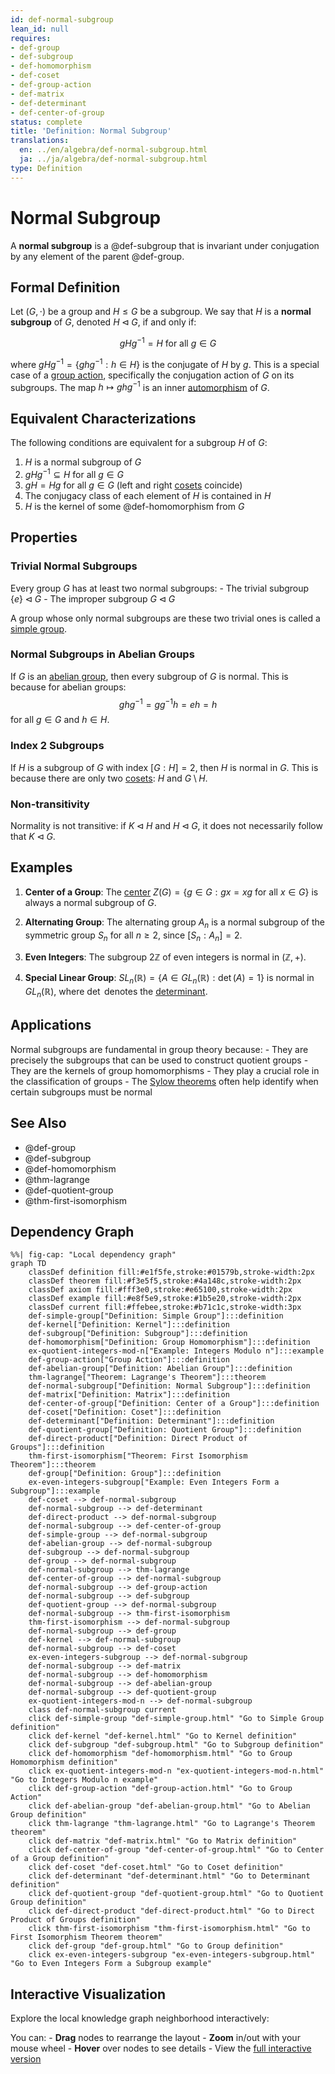 ```yaml
---
id: def-normal-subgroup
lean_id: null
requires:
- def-group
- def-subgroup
- def-homomorphism
- def-coset
- def-group-action
- def-matrix
- def-determinant
- def-center-of-group
status: complete
title: 'Definition: Normal Subgroup'
translations:
  en: ../en/algebra/def-normal-subgroup.html
  ja: ../ja/algebra/def-normal-subgroup.html
type: Definition
---
```


# Normal Subgroup {#def-normal-subgroup}

A **normal subgroup** is a @def-subgroup that is invariant under conjugation by any element of the parent @def-group.

## Formal Definition

Let $(G, \cdot)$ be a group and $H \leq G$ be a subgroup. We say that $H$ is a **normal subgroup** of $G$, denoted $H \triangleleft G$, if and only if:

$$gHg^{-1} = H \text{ for all } g \in G$$

where $gHg^{-1} = \{ghg^{-1} : h \in H\}$ is the conjugate of $H$ by $g$. This is a special case of a [group action](def-group-action.qmd), specifically the conjugation action of $G$ on its subgroups. The map $h \mapsto ghg^{-1}$ is an inner [automorphism](def-automorphism.qmd) of $G$.

## Equivalent Characterizations

The following conditions are equivalent for a subgroup $H$ of $G$:

1. $H$ is a normal subgroup of $G$
2. $gHg^{-1} \subseteq H$ for all $g \in G$
3. $gH = Hg$ for all $g \in G$ (left and right [cosets](def-coset.qmd) coincide)
4. The conjugacy class of each element of $H$ is contained in $H$
5. $H$ is the kernel of some @def-homomorphism from $G$

## Properties

### Trivial Normal Subgroups

Every group $G$ has at least two normal subgroups:
- The trivial subgroup $\{e\} \triangleleft G$
- The improper subgroup $G \triangleleft G$

A group whose only normal subgroups are these two trivial ones is called a [simple group](def-simple-group.qmd).

### Normal Subgroups in Abelian Groups

If $G$ is an [abelian group](def-abelian-group.qmd), then every subgroup of $G$ is normal. This is because for abelian groups:
$$ghg^{-1} = gg^{-1}h = eh = h$$
for all $g \in G$ and $h \in H$.

### Index 2 Subgroups

If $H$ is a subgroup of $G$ with index $[G:H] = 2$, then $H$ is normal in $G$. This is because there are only two [cosets](def-coset.qmd): $H$ and $G \setminus H$.

### Non-transitivity

Normality is not transitive: if $K \triangleleft H$ and $H \triangleleft G$, it does not necessarily follow that $K \triangleleft G$.

## Examples

1. **Center of a Group**: The [center](def-center-of-group.qmd) $Z(G) = \{g \in G : gx = xg \text{ for all } x \in G\}$ is always a normal subgroup of $G$.

2. **Alternating Group**: The alternating group $A_n$ is a normal subgroup of the symmetric group $S_n$ for all $n \geq 2$, since $[S_n : A_n] = 2$.

3. **Even Integers**: The subgroup $2\mathbb{Z}$ of even integers is normal in $(\mathbb{Z}, +)$.

4. **Special Linear Group**: $SL_n(\mathbb{R}) = \{A \in GL_n(\mathbb{R}) : \det(A) = 1\}$ is normal in $GL_n(\mathbb{R})$, where $\det$ denotes the [determinant](def-determinant.qmd).

## Applications

Normal subgroups are fundamental in group theory because:
- They are precisely the subgroups that can be used to construct quotient groups
- They are the kernels of group homomorphisms
- They play a crucial role in the classification of groups
- The [Sylow theorems](thm-sylow.qmd) often help identify when certain subgroups must be normal

## See Also

- @def-group
- @def-subgroup
- @def-homomorphism
- @thm-lagrange
- @def-quotient-group
- @thm-first-isomorphism

## Dependency Graph

```mermaid
%%| fig-cap: "Local dependency graph"
graph TD
    classDef definition fill:#e1f5fe,stroke:#01579b,stroke-width:2px
    classDef theorem fill:#f3e5f5,stroke:#4a148c,stroke-width:2px
    classDef axiom fill:#fff3e0,stroke:#e65100,stroke-width:2px
    classDef example fill:#e8f5e9,stroke:#1b5e20,stroke-width:2px
    classDef current fill:#ffebee,stroke:#b71c1c,stroke-width:3px
    def-simple-group["Definition: Simple Group"]:::definition
    def-kernel["Definition: Kernel"]:::definition
    def-subgroup["Definition: Subgroup"]:::definition
    def-homomorphism["Definition: Group Homomorphism"]:::definition
    ex-quotient-integers-mod-n["Example: Integers Modulo n"]:::example
    def-group-action["Group Action"]:::definition
    def-abelian-group["Definition: Abelian Group"]:::definition
    thm-lagrange["Theorem: Lagrange's Theorem"]:::theorem
    def-normal-subgroup["Definition: Normal Subgroup"]:::definition
    def-matrix["Definition: Matrix"]:::definition
    def-center-of-group["Definition: Center of a Group"]:::definition
    def-coset["Definition: Coset"]:::definition
    def-determinant["Definition: Determinant"]:::definition
    def-quotient-group["Definition: Quotient Group"]:::definition
    def-direct-product["Definition: Direct Product of Groups"]:::definition
    thm-first-isomorphism["Theorem: First Isomorphism Theorem"]:::theorem
    def-group["Definition: Group"]:::definition
    ex-even-integers-subgroup["Example: Even Integers Form a Subgroup"]:::example
    def-coset --> def-normal-subgroup
    def-normal-subgroup --> def-determinant
    def-direct-product --> def-normal-subgroup
    def-normal-subgroup --> def-center-of-group
    def-simple-group --> def-normal-subgroup
    def-abelian-group --> def-normal-subgroup
    def-subgroup --> def-normal-subgroup
    def-group --> def-normal-subgroup
    def-normal-subgroup --> thm-lagrange
    def-center-of-group --> def-normal-subgroup
    def-normal-subgroup --> def-group-action
    def-normal-subgroup --> def-subgroup
    def-quotient-group --> def-normal-subgroup
    def-normal-subgroup --> thm-first-isomorphism
    thm-first-isomorphism --> def-normal-subgroup
    def-normal-subgroup --> def-group
    def-kernel --> def-normal-subgroup
    def-normal-subgroup --> def-coset
    ex-even-integers-subgroup --> def-normal-subgroup
    def-normal-subgroup --> def-matrix
    def-normal-subgroup --> def-homomorphism
    def-normal-subgroup --> def-abelian-group
    def-normal-subgroup --> def-quotient-group
    ex-quotient-integers-mod-n --> def-normal-subgroup
    class def-normal-subgroup current
    click def-simple-group "def-simple-group.html" "Go to Simple Group definition"
    click def-kernel "def-kernel.html" "Go to Kernel definition"
    click def-subgroup "def-subgroup.html" "Go to Subgroup definition"
    click def-homomorphism "def-homomorphism.html" "Go to Group Homomorphism definition"
    click ex-quotient-integers-mod-n "ex-quotient-integers-mod-n.html" "Go to Integers Modulo n example"
    click def-group-action "def-group-action.html" "Go to Group Action"
    click def-abelian-group "def-abelian-group.html" "Go to Abelian Group definition"
    click thm-lagrange "thm-lagrange.html" "Go to Lagrange's Theorem theorem"
    click def-matrix "def-matrix.html" "Go to Matrix definition"
    click def-center-of-group "def-center-of-group.html" "Go to Center of a Group definition"
    click def-coset "def-coset.html" "Go to Coset definition"
    click def-determinant "def-determinant.html" "Go to Determinant definition"
    click def-quotient-group "def-quotient-group.html" "Go to Quotient Group definition"
    click def-direct-product "def-direct-product.html" "Go to Direct Product of Groups definition"
    click thm-first-isomorphism "thm-first-isomorphism.html" "Go to First Isomorphism Theorem theorem"
    click def-group "def-group.html" "Go to Group definition"
    click ex-even-integers-subgroup "ex-even-integers-subgroup.html" "Go to Even Integers Form a Subgroup example"
```

## Interactive Visualization

Explore the local knowledge graph neighborhood interactively:

::: {.graph-viz data-id="def-normal-subgroup" data-width="700" data-height="500"}
:::

You can:
- **Drag** nodes to rearrange the layout
- **Zoom** in/out with your mouse wheel
- **Hover** over nodes to see details
- View the [full interactive version](../../output/interactive/en/def-normal-subgroup.html){target="_blank"}
